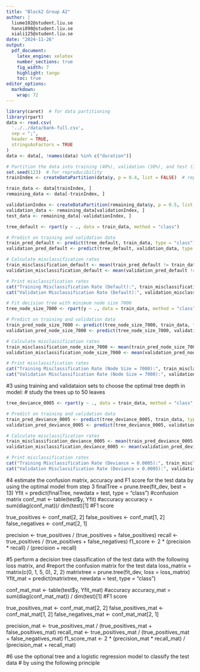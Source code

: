 ```yaml
---
title: "Block2 Group A2"
author: |
  liume102@student.liu.se  
  hanxi898@student.liu.se  
  xiali125@student.liu.se
date: "2024-11-26"
output:
  pdf_document: 
    latex_engine: xelatex
    number_sections: true
    fig_width: 7
    highlight: tango
    toc: true
editor_options: 
  markdown: 
    wrap: 72
---
```

```r
library(caret)  # for data partitioning
library(rpart)
data <- read.csv(
  '../../data/bank-full.csv',
  sep = ";",
  header = TRUE,
  stringsAsFactors = TRUE
)
data <- data[, !names(data) %in% c("duration")]

# Partition the data into training (40%), validation (30%), and test (30%)
set.seed(123)  # for reproducibility
trainIndex <- createDataPartition(data$y, p = 0.4, list = FALSE)  # replace target_variable with your target variable name

train_data <- data[trainIndex, ]
remaining_data <- data[-trainIndex, ]

validationIndex <- createDataPartition(remaining_data$y, p = 0.5, list = FALSE)
validation_data <- remaining_data[validationIndex, ]
test_data <- remaining_data[-validationIndex, ]
```


```r
tree_default <- rpart(y ~ ., data = train_data, method = "class")

# Predict on training and validation data
train_pred_default <- predict(tree_default, train_data, type = "class")
validation_pred_default <- predict(tree_default, validation_data, type = "class")

# Calculate misclassification rates
train_misclassification_default <- mean(train_pred_default != train_data$y)
validation_misclassification_default <- mean(validation_pred_default != validation_data$y)

# Print misclassification rates
cat("Training Misclassification Rate (Default):", train_misclassification_default, "\n")
cat("Validation Misclassification Rate (Default):", validation_misclassification_default, "\n")
```


```r
# Fit decision tree with minimum node size 7000
tree_node_size_7000 <- rpart(y ~ ., data = train_data, method = "class", control = rpart.control(minsplit = 7000))

# Predict on training and validation data
train_pred_node_size_7000 <- predict(tree_node_size_7000, train_data, type = "class")
validation_pred_node_size_7000 <- predict(tree_node_size_7000, validation_data, type = "class")

# Calculate misclassification rates
train_misclassification_node_size_7000 <- mean(train_pred_node_size_7000 != train_data$y)
validation_misclassification_node_size_7000 <- mean(validation_pred_node_size_7000 != validation_data$y)

# Print misclassification rates
cat("Training Misclassification Rate (Node Size = 7000):", train_misclassification_node_size_7000, "\n")
cat("Validation Misclassification Rate (Node Size = 7000):", validation_misclassification_node_size_7000, "\n")
```
#3 using training and validataion sets to choose the optimal tree depth in model:
# study the trees up to 50 leaves
```r
tree_deviance_0005 <- rpart(y ~ ., data = train_data, method = "class", control = rpart.control(minsplit = 20, cp = 0.0005))

# Predict on training and validation data
train_pred_deviance_0005 <- predict(tree_deviance_0005, train_data, type = "class")
validation_pred_deviance_0005 <- predict(tree_deviance_0005, validation_data, type = "class")

# Calculate misclassification rates
train_misclassification_deviance_0005 <- mean(train_pred_deviance_0005 != train_data$y)
validation_misclassification_deviance_0005 <- mean(validation_pred_deviance_0005 != validation_data$y)

# Print misclassification rates
cat("Training Misclassification Rate (Deviance = 0.0005):", train_misclassification_deviance_0005, "\n")
cat("Validation Misclassification Rate (Deviance = 0.0005):", validation_misclassification_deviance_0005, "\n")
```


#4 estimate the confusion matrix, accuracy and F1 score for the test data by using the optimal model from step 3
finalTree = prune.tree(fit_dev, best = 13)
Yfit = predict(finalTree, newdata = test, type = "class")
#confusion matrix
conf_mat <- table(test$y, Yfit)
#accuracy
accuracy = sum(diag(conf_mat))/ dim(test)[1]
#F1 score

true_positives <- conf_mat[2, 2]
false_positives <- conf_mat[1, 2]
false_negatives <- conf_mat[2, 1]

precision <- true_positives / (true_positives + false_positives)
recall <- true_positives / (true_positives + false_negatives)
f1_score <- 2 * (precision * recall) / (precision + recall)

#5 perform a decision tree classification of the test data with the following loss matrix, and
#report the confusion matrix for the test data
loss_matrix = matrix(c(0, 1, 5, 0), 2, 2)
matrixtree = prune.tree(fit_dev, loss = loss_matrix)
Yfit_mat = predict(matrixtree, newdata = test, type = "class")

conf_mat_mat <- table(test$y, Yfit_mat)
#accuracy
accuracy_mat = sum(diag(conf_mat_mat)) / dim(test)[1]
#F1 score

true_positives_mat <- conf_mat_mat[2, 2]
false_positives_mat <- conf_mat_mat[1, 2]
false_negatives_mat <- conf_mat_mat[2, 1]

precision_mat <- true_positives_mat / (true_positives_mat + false_positives_mat)
recall_mat <- true_positives_mat / (true_positives_mat + false_negatives_mat)
f1_score_mat <- 2 * (precision_mat * recall_mat) / (precision_mat + recall_mat)

#6 use the optional tree and a logistic regression model to classify the test data
# by using the following principle








